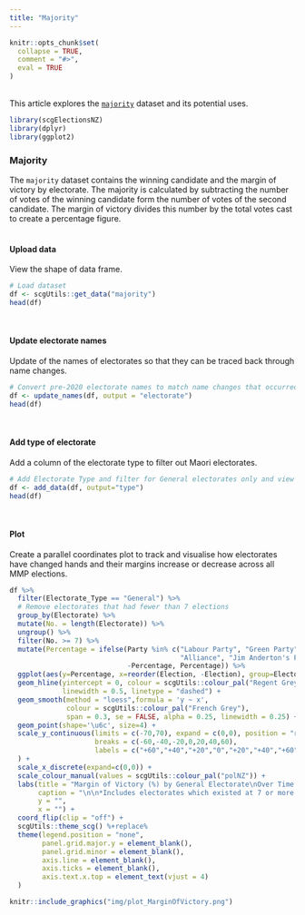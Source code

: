 ```yaml
---
title: "Majority"
---
```

```{=html}
<style>
  .content p {
    margin-top: 30px !important;
  }

  details {
    margin-bottom: 40px;
  }
</style>
```
```r
knitr::opts_chunk$set(
  collapse = TRUE,
  comment = "#>",
  eval = TRUE
)
```
<br>
This article explores the [`majority`](https://sarahcgall.github.io/scgElectionsNZ/reference/majority.html) dataset and its potential uses.
<br>

```r
library(scgElectionsNZ)
library(dplyr)
library(ggplot2)
```
### Majority
The `majority` dataset contains the winning candidate and the margin of victory by electorate. The majority is calculated by subtracting the number of votes of the winning candidate form the number of votes of the second candidate. The margin of victory divides this number by the total votes cast to create a percentage figure.
<br>
<br>

#### Upload data
View the shape of data frame.
```r
# Load dataset
df <- scgUtils::get_data("majority")
head(df)
```
<br>

#### Update electorate names
Update of the names of electorates so that they can be traced back through name changes.
```r
# Convert pre-2020 electorate names to match name changes that occurred in 2020 and view
df <- update_names(df, output = "electorate")
head(df)
```
<br>

#### Add type of electorate
Add a column of the electorate type to filter out Maori electorates.
```r
# Add Electorate Type and filter for General electorates only and view
df <- add_data(df, output="type")
head(df)
```
<br>

#### Plot
Create a parallel coordinates plot to track and visualise how electorates have changed hands and their margins increase or decrease across all MMP elections.
```r
df %>%
  filter(Electorate_Type == "General") %>%
  # Remove electorates that had fewer than 7 elections
  group_by(Electorate) %>%
  mutate(No. = length(Electorate)) %>%
  ungroup() %>%
  filter(No. >= 7) %>%
  mutate(Percentage = ifelse(Party %in% c("Labour Party", "Green Party",
                                          "Alliance", "Jim Anderton's Progressive"),
                             -Percentage, Percentage)) %>%
  ggplot(aes(y=Percentage, x=reorder(Election, -Election), group=Electorate, colour=Party)) +
  geom_hline(yintercept = 0, colour = scgUtils::colour_pal("Regent Grey"),
             linewidth = 0.5, linetype = "dashed") +
  geom_smooth(method = "loess",formula = 'y ~ x',
              colour = scgUtils::colour_pal("French Grey"),
              span = 0.3, se = FALSE, alpha = 0.25, linewidth = 0.25) +
  geom_point(shape='\u6c', size=4) +
  scale_y_continuous(limits = c(-70,70), expand = c(0,0), position = "right",
                     breaks = c(-60,-40,-20,0,20,40,60),
                     labels = c("+60","+40","+20","0","+20","+40","+60")
  ) +
  scale_x_discrete(expand=c(0,0)) +
  scale_colour_manual(values = scgUtils::colour_pal("polNZ")) +
  labs(title = "Margin of Victory (%) by General Electorate\nOver Time (1996 - 2023)",
       caption = "\n\n*Includes electorates which existed at 7 or more elections only",
       y = "",
       x = "") +
  coord_flip(clip = "off") +
  scgUtils::theme_scg() %+replace%
  theme(legend.position = "none",
        panel.grid.major.y = element_blank(),
        panel.grid.minor = element_blank(),
        axis.line = element_blank(),
        axis.ticks = element_blank(),
        axis.text.x.top = element_text(vjust = 4)
  )
```
```r
knitr::include_graphics("img/plot_MarginOfVictory.png")
```
